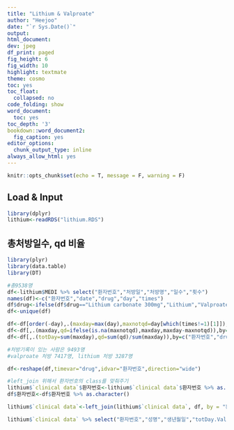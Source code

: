 ---
title: "Lithium & Valproate"
author: "Heejoo"
date: "`r Sys.Date()`"
output:
html_document: 
dev: jpeg
df_print: paged
fig_height: 6
fig_width: 10
highlight: textmate
theme: cosmo
toc: yes
toc_float:
  collapsed: no
code_folding: show
word_document:
  toc: yes
toc_depth: '3'
bookdown::word_document2:
  fig_caption: yes
editor_options:
  chunk_output_type: inline
always_allow_html: yes
---
  
<style>
p {line-height: 2.5em;}
pre, code {white-space:pre !important; overflow-x:scroll !important}
</style>
  
```{r setup, include=FALSE}
knitr::opts_chunk$set(echo = T, message = F, warning = F)
```

## Load & Input
```{r input, echo=FALSE}
library(dplyr)
lithium<-readRDS("lithium.RDS")
```

## 총처방일수, qd 비율
```{r qdratio}
library(plyr)
library(data.table)
library(DT)

#총9538명
df<-lithium$MEDI %>% select("환자번호","처방일","처방명","일수","횟수")
names(df)<-c("환자번호","date","drug","day","times")
df$drug<-ifelse(df$drug=="Lithium carbonate 300mg","Lithium","Valproate")
df<-unique(df)

df<-df[order(-day),.(maxday=max(day),maxnotqd=day[which(times!=1)[1]]),by=c("환자번호","date","drug")]
df<-df[,.(maxday,qd=ifelse(is.na(maxnotqd),maxday,maxday-maxnotqd)),by=c("환자번호","date","drug")]
df<-df[,.(totDay=sum(maxday),qd=sum(qd)/sum(maxday)),by=c("환자번호","drug")]

#처방기록이 있는 사람은 9493명
#valproate 처방 7417명, lithium 처방 3287명

df<-reshape(df,timevar="drug",idvar="환자번호",direction="wide")

#left_join 위해서 환자번호의 class를 맞춰주기
lithium$`clinical data`$환자번호<-lithium$`clinical data`$환자번호 %>% as.numeric() %>% as.character()
df$환자번호<-df$환자번호 %>% as.character()

lithium$`clinical data`<-left_join(lithium$`clinical data`, df, by = "환자번호")

lithium$`clinical data` %>% select("환자번호","성명","생년월일","totDay.Valproate","qd.Valproate","totDay.Lithium","qd.Lithium") %>% datatable
```


